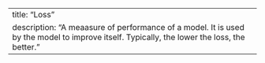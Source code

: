 ---
title: "Loss"
description: "A meaasure of performance of a model. It is used by the model to improve itself. Typically, the lower the loss, the better."
---
